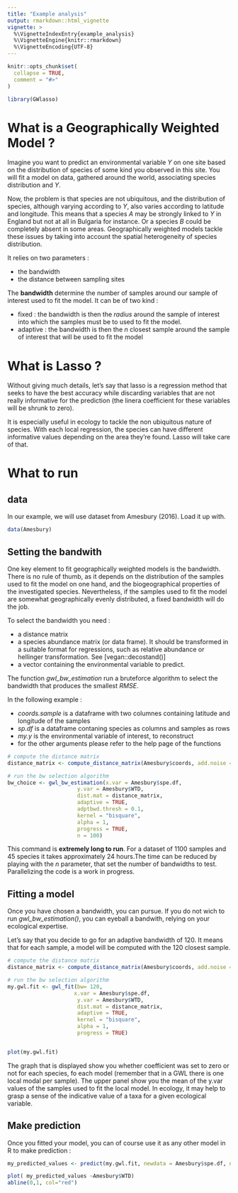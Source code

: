 ```yaml
---
title: "Example analysis"
output: rmarkdown::html_vignette
vignette: >
  %\VignetteIndexEntry{example_analysis}
  %\VignetteEngine{knitr::rmarkdown}
  %\VignetteEncoding{UTF-8}
---
```


```r
knitr::opts_chunk$set(
  collapse = TRUE,
  comment = "#>"
)
```

```r
library(GWlasso)
```

# What is a Geographically Weighted Model ?

Imagine you want to predict an environmental variable $Y$ on one site based on the distribution of species of some kind you observed in this site. You will fit a model on data, gathered around the world, associating species distribution and $Y$.

Now, the problem is that species are not ubiquitous, and the distribution of species, although varying according to $Y$, also varies according to latitude and longitude. This means that a species $A$ may be strongly linked to $Y$ in England but not at all in Bulgaria for instance. Or a species $B$ could be completely absent in some areas. Geographically weighted models tackle these issues by taking into account the spatial heterogeneity of species distribution.

It relies on two parameters :

  - the bandwidth
  - the distance between sampling sites

The **bandwidth** determine the number of samples around our sample of interest used to fit the model. It can be of two kind :

  - fixed : the bandwidth is then the *radius* around the sample of interest into which the samples must be to used to fit the model.
  - adaptive : the bandwidth is then the $n$ closest sample around the sample of interest that will be used to fit the model


# What is Lasso ?

Without giving much details, let's say that lasso is a regression method that seeks to have the best accuracy while discarding variables that are not really informative for the prediction (the linera coefficient for these variables will be shrunk to zero).

It is especially useful in ecology to tackle the non ubiquitous nature of species. With each local regression, the species can have different informative values depending on the area they're found. Lasso will take care of that.



# What to run

## data

In our example, we will use dataset from Amesbury (2016). Load it up with.
```r

data(Amesbury)
```

## Setting the bandwith 

One key element to fit geographically weighted models is the bandwidth. There is no rule of thumb, as it depends on the distribution of the samples used to fit the model on one hand, and the biogeographical properties of the investigated species. Nevertheless, if the samples used to fit the model are somewhat geographically evenly distributed, a fixed bandwidth will do the job.

To select the bandwidth you need :
  
  - a distance matrix
  - a species abundance matrix (or data frame). It should be transformed in a suitable format for regressions, such as relative abundance or hellinger transformation. See [vegan::decostand()]
  - a vector containing the environmental variable to predict.
  
The function *gwl_bw_estimation* run a bruteforce algorithm to select the bandwidth that produces the smallest $RMSE$. 

In the following example :

  - *coords.sample* is a dataframe with two columnes containing latitude and longitude of the samples
  - *sp.df* is a dataframe contaning species as columns and samples as rows
  - *my.y* is the environmental variable of interest, to reconstruct
  - for the other arguments please refer to the help page of the functions

```r

# compute the distance matrix
distance_matrix <- compute_distance_matrix(Amesbury$coords, add.noise = TRUE)

# run the bw selection algorithm
bw_choice <- gwl_bw_estimation(x.var = Amesbury$spe.df,
                      y.var = Amesbury$WTD,
                      dist.mat = distance_matrix,
                      adaptive = TRUE,
                      adptbwd.thresh = 0.1,
                      kernel = "bisquare",
                      alpha = 1,
                      progress = TRUE,
                      n = 100)

```

This command is **extremely long to run**. For a dataset of 1100 samples and 45 species it takes approximately 24 hours.The time can be reduced by playing with the $n$ parameter, that set the number of bandwidths to test. Parallelizing the code is a work in progress.

## Fitting a model

Once you have chosen a bandwidth, you can pursue. If you do not wich to run *gwl_bw_estimation()*, you can eyeball a bandwith, relying on your ecological expertise.

Let's say that you decide to go for an adaptive bandwidth of 120. It means that for each sample, a model will be computed with the 120 closest sample.

```r

# compute the distance matrix
distance_matrix <- compute_distance_matrix(Amesbury$coords, add.noise = TRUE)

# run the bw selection algorithm
my.gwl.fit <- gwl_fit(bw= 120,
                     x.var = Amesbury$spe.df,
                      y.var = Amesbury$WTD,
                      dist.mat = distance_matrix,
                      adaptive = TRUE,
                      kernel = "bisquare",
                      alpha = 1,
                      progress = TRUE)


plot(my.gwl.fit)
```

The graph that is displayed show you whether coefficient was set to zero or not for each species, fo each model (remember that in a GWL there is one local modal per sample). The upper panel show you the mean of the y.var values of the samples used to fit the local model. In ecology, it may help to grasp a sense of the indicative value of a taxa for a given ecological variable.

## Make prediction

Once you fitted your model, you can of course use it as any other model in R to make prediction :

```r

my_predicted_values <- predict(my.gwl.fit, newdata = Amesbury$spe.df, newcoords = Amesbury$coords)

plot( my_predicted_values ~Amesbury$WTD)
abline(0,1, col="red")
```
